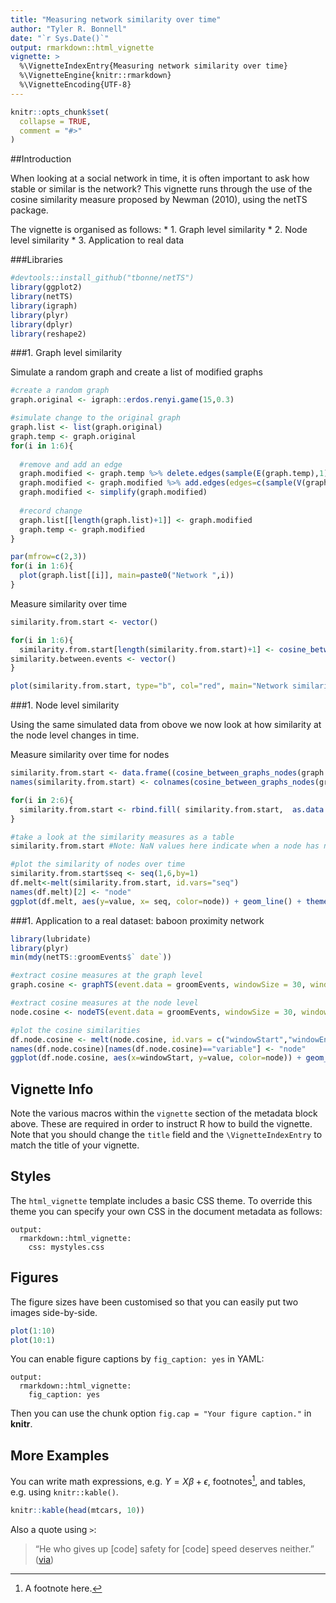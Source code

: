 ```yaml
---
title: "Measuring network similarity over time"
author: "Tyler R. Bonnell"
date: "`r Sys.Date()`"
output: rmarkdown::html_vignette
vignette: >
  %\VignetteIndexEntry{Measuring network similarity over time}
  %\VignetteEngine{knitr::rmarkdown}
  %\VignetteEncoding{UTF-8}
---
```


```r
knitr::opts_chunk$set(
  collapse = TRUE,
  comment = "#>"
)
```


##Introduction

  When looking at a social network in time, it is often important to ask how stable or similar is the network? This vignette runs through the use of the cosine similarity measure proposed by Newman (2010), using the netTS package.
  
  The vignette is organised as follows:
  * 1. Graph level similarity
  * 2. Node level similarity
  * 3. Application to real data

###Libraries
```r
#devtools::install_github("tbonne/netTS")
library(ggplot2)
library(netTS)
library(igraph)
library(plyr)
library(dplyr)
library(reshape2)
```


###1. Graph level similarity

Simulate a random graph and create a list of modified graphs
```r
#create a random graph
graph.original <- igraph::erdos.renyi.game(15,0.3)

#simulate change to the original graph
graph.list <- list(graph.original)
graph.temp <- graph.original
for(i in 1:6){
  
  #remove and add an edge
  graph.modified <- graph.temp %>% delete.edges(sample(E(graph.temp),1)) 
  graph.modified <- graph.modified %>% add.edges(edges=c(sample(V(graph.modified),2))) 
  graph.modified <- simplify(graph.modified)
  
  #record change
  graph.list[[length(graph.list)+1]] <- graph.modified
  graph.temp <- graph.modified
}

par(mfrow=c(2,3))
for(i in 1:6){
  plot(graph.list[[i]], main=paste0("Network ",i))
}
```

Measure similarity over time
```r
similarity.from.start <- vector()

for(i in 1:6){
  similarity.from.start[length(similarity.from.start)+1] <- cosine_between_graphs(graph.list[[1]],graph.list[[i]])
similarity.between.events <- vector()
}

plot(similarity.from.start, type="b", col="red", main="Network similarity", ylab = "Cosine similarity")
```


###1. Node level similarity

Using the same simulated data from obove we now look at how similarity at the node level changes in time.


Measure similarity over time for nodes
```r
similarity.from.start <- data.frame((cosine_between_graphs_nodes(graph.list[[1]],graph.list[[1]])))
names(similarity.from.start) <- colnames(cosine_between_graphs_nodes(graph.list[[1]],graph.list[[1]]))

for(i in 2:6){
  similarity.from.start <- rbind.fill( similarity.from.start,  as.data.frame(cosine_between_graphs_nodes(graph.list[[1]],graph.list[[i]]))  )
}

#take a look at the similarity measures as a table
similarity.from.start #Note: NaN values here indicate when a node has no edges in at least one graph being compared.

#plot the similarity of nodes over time
similarity.from.start$seq <- seq(1,6,by=1)
df.melt<-melt(similarity.from.start, id.vars="seq")
names(df.melt)[2] <- "node"
ggplot(df.melt, aes(y=value, x= seq, color=node)) + geom_line() + theme_classic()

```

###1. Application to a real dataset: baboon proximity network

```r
library(lubridate)
library(plyr)
min(mdy(netTS::groomEvents$` date`))

#extract cosine measures at the graph level
graph.cosine <- graphTS(event.data = groomEvents, windowSize = 30, windowShift = 10, type= "cosine")

#extract cosine measures at the node level
node.cosine <- nodeTS(event.data = groomEvents, windowSize = 30, windowShift = 10, type= "cosine")

#plot the cosine similarities
df.node.cosine <- melt(node.cosine, id.vars = c("windowStart","windowEnd", "windowStartDate", "windowEndDate", "nEvents" ))
names(df.node.cosine)[names(df.node.cosine)=="variable"] <- "node"
ggplot(df.node.cosine, aes(x=windowStart, y=value, color=node)) + geom_line() + geom_line(data=graph.cosine, aes(x=windowStart, y=cosine), size=2, col="black") + labs(y="Cosine similarity", x = "Day") + theme_classic()
```


## Vignette Info

Note the various macros within the `vignette` section of the metadata block above. These are required in order to instruct R how to build the vignette. Note that you should change the `title` field and the `\VignetteIndexEntry` to match the title of your vignette.

## Styles

The `html_vignette` template includes a basic CSS theme. To override this theme you can specify your own CSS in the document metadata as follows:

    output: 
      rmarkdown::html_vignette:
        css: mystyles.css

## Figures

The figure sizes have been customised so that you can easily put two images side-by-side. 

```r
plot(1:10)
plot(10:1)
```

You can enable figure captions by `fig_caption: yes` in YAML:

    output:
      rmarkdown::html_vignette:
        fig_caption: yes

Then you can use the chunk option `fig.cap = "Your figure caption."` in **knitr**.

## More Examples

You can write math expressions, e.g. $Y = X\beta + \epsilon$, footnotes^[A footnote here.], and tables, e.g. using `knitr::kable()`.

```r
knitr::kable(head(mtcars, 10))
```

Also a quote using `>`:

> "He who gives up [code] safety for [code] speed deserves neither."
([via](https://twitter.com/hadleywickham/status/504368538874703872))
